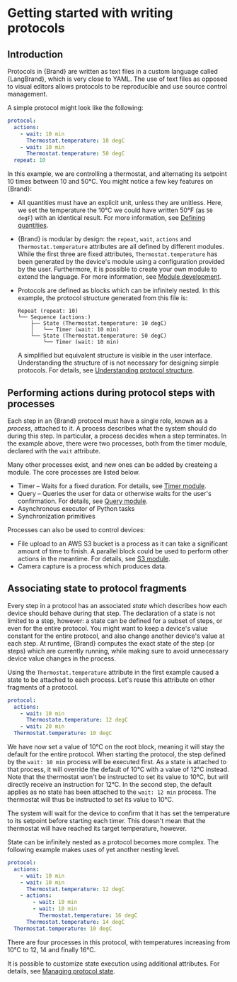 


# Getting started with writing protocols


## Introduction

Protocols in {Brand} are written as text files in a custom language called {LangBrand}, which is very close to YAML. The use of text files as opposed to visual editors allows protocols to be reproducible and use source control management.

A simple protocol might look like the following:

```yml
protocol:
  actions:
    - wait: 10 min
      Thermostat.temperature: 10 degC
    - wait: 10 min
      Thermostat.temperature: 50 degC
  repeat: 10
```

In this example, we are controlling a thermostat, and alternating its setpoint 10 times between 10 and 50°C. You might notice a few key features on {Brand}:

- All quantities must have an explicit unit, unless they are unitless. Here, we set the temperature the 10°C we could have written 50°F (as `50 degF`) with an identical result. For more information, see [Defining quantities](../units).
- {Brand} is modular by design: the `repeat`, `wait`, `actions` and `Thermostat.temperature` attributes are all defined by different modules. While the first three are fixed attributes, `Thermostat.temperature` has been generated by the device's module using a configuration provided by the user. Furthermore, it is possible to create your own module to extend the language. For more information, see [Module development](../../development).
- Protocols are defined as blocks which can be infinitely nested. In this example, the protocol structure generated from this file is:

  ```
  Repeat (repeat: 10)
  └── Sequence (actions:)
      ├── State (Thermostat.temperature: 10 degC)
      │   └── Timer (wait: 10 min)
      └── State (Thermostat.temperature: 50 degC)
          └── Timer (wait: 10 min)
  ```

  A simplified but equivalent structure is visible in the user interface. Understanding the structure of is not necessary for designing simple protocols. For details, see [Understanding protocol structure](../structure).


## Performing actions during protocol steps with processes

Each step in an {Brand} protocol must have a single role, known as a _process_, attached to it. A process describes what the system should do during this step. In particular, a process decides when a step terminates. In the example above, there were two processes, both from the timer module, declared with the `wait` attribute.

Many other processes exist, and new ones can be added by createing a module. The core processes are listed below.

- Timer – Waits for a fixed duration. For details, see [Timer module](../../modules/timer).
- Query – Queries the user for data or otherwise waits for the user's confirmation. For details, see [Query module](../../modules/query).
- Asynchronous executor of Python tasks
- Synchronization primitives

Processes can also be used to control devices:

- File upload to an AWS S3 bucket is a process as it can take a significant amount of time to finish. A parallel block could be used to perform other actions in the meantime. For details, see [S3 module](../../modules/s3).
- Camera capture is a process which produces data.


## Associating state to protocol fragments

Every step in a protocol has an associated _state_ which describes how each device should behave during that step. The declaration of a state is not limited to a step, however: a state can be defined for a subset of steps, or even for the entire protocol. You might want to keep a device's value constant for the entire protocol, and also change another device's value at each step. At runtime, {Brand} computes the exact state of the step (or steps) which are currently running, while making sure to avoid unnecessary device value changes in the process.

Using the `Thermostat.temperature` attribute in the first example caused a state to be attached to each process. Let's reuse this attribute on other fragments of a protocol.

```yml
protocol:
  actions:
    - wait: 10 min
      Thermostate.temperature: 12 degC
    - wait: 20 min
  Thermostat.temperature: 10 degC
```

We have now set a value of 10°C on the root block, meaning it will stay the default for the entire protocol. When starting the protocol, the step defined by the `wait: 10 min` process will be executed first. As a state is attached to that process, it will override the default of 10°C with a value of 12°C instead. Note that the thermostat won't be instructed to set its value to 10°C, but will directly receive an instruction for 12°C. In the second step, the default applies as no state has been attached to the `wait: 12 min` process. The thermostat will thus be instructed to set its value to 10°C.

The system will wait for the device to confirm that it has set the temperature to its setpoint before starting each timer. This doesn't mean that the thermostat will have reached its target temperature, however.

State can be infinitely nested as a protocol becomes more complex. The following example makes uses of yet another nesting level.

```yml
protocol:
  actions:
    - wait: 10 min
    - wait: 10 min
      Thermostat.temperature: 12 degC
    - actions:
        - wait: 10 min
        - wait: 10 min
          Thermostat.temperature: 16 degC
      Thermostat.temperature: 14 degC
  Thermostat.temperature: 10 degC
```

There are four processes in this protocol, with temperatures increasing from 10°C to 12, 14 and finally 16°C.

It is possible to customize state execution using additional attributes. For details, see [Managing protocol state](../state).
